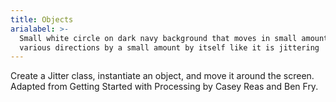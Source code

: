 ```yaml
---
title: Objects
arialabel: >-
  Small white circle on dark navy background that moves in small amounts in
  various directions by a small amount by itself like it is jittering
---
```



Create a Jitter class, instantiate an object,
and move it around the screen. Adapted from Getting Started with
Processing by Casey Reas and Ben Fry.
